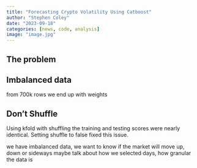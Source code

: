 ```yaml
---
title: "Forecasting Crypto Volatility Using Catboost"
author: "Stephen Coley"
date: "2023-09-18"
categories: [news, code, analysis]
image: "image.jpg"
---
```


## The problem
 

## Imbalanced data
from 700k rows we end up with 
weights

## Don't Shuffle
Using kfold with shuffling the training and testing scores were nearly identical. Setting shuffle to false fixed this issue. 

we have imbalanced data, we want to know if the market will move up, down or sideways
maybe talk about how we selected days, how granular the data is

